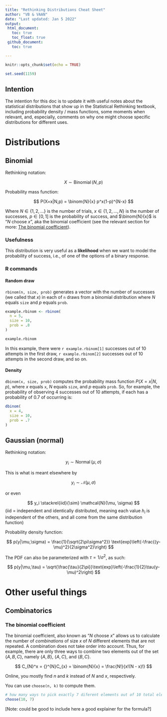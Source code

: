 ```yaml
---
title: "Rethinking Distributions Cheat Sheet"
author: "VB & VAAN"
date: "Last updated: Jan 5 2022"
output: 
 html_document:
   toc: true
   toc_float: true 
 github_document:
   toc: true

---
```


```r
knitr::opts_chunk$set(echo = TRUE)
```

```r
set.seed(1159)
```

## Intention

The intention for this doc is to update it with useful notes about the statistical distributions that show up in the Statistical Rethinking textbook, including probability density / mass functions, some moments when relevant, and, especially, comments on why one might choose specific distributions for different uses.

# Distributions

## Binomial

Rethinking notation:

$$ X \sim \operatorname{Binomial}(N, p) $$

Probability mass function:

$$ P(X=x|N,p) = \binom{N}{x} p^x(1-p)^{N-x} $$

Where $N\in\{1,2,...\}$ is the number of trials, $x\in\{1,2,...,N\}$ is the number of successes, $p\in[0,1]$ is the probability of success, and $\binom{N}{x}$ is "$N$ choose $x$", aka the binomial coefficient (see the relevant section for more: [The binomial coefficient]).

### Usefulness

This distribution is very useful as a **likelihood** when we want to model the probability of success, i.e., of one of the options of a binary response.

### R commands

#### Random draw

`rbinom(n, size, prob)` generates a vector with the number of successes (we called that $x$) in each of `n` draws from a binomial distribution where $N$ equals `size` and $p$ equals `prob`.

```r
example.rbinom <- rbinom(
  n = 5,
  size = 10,
  prob = .8
)

example.rbinom
```

In this example, there were `r example.rbinom[1]` successes out of 10 attempts in the first draw, `r example.rbinom[2]` successes out of 10 attempts in the second draw, and so on.

#### Density

`dbinom(x, size, prob)` computes the probability mass function $P(X=x|N,p)$, where $x$ equals `x`, $N$ equals `size`, and $p$ equals `prob`. So, for example, the probability of observing 4 successes out of 10 attempts, if each has a probability of 0.7 of occurring is:

```r
dbinom(
  x = 4,
  size = 10,
  prob = .7
)
```


## Gaussian (normal)

Rethinking notation:

$$ y_i \sim \operatorname{Normal}(\mu, \sigma) $$

This is what is meant elsewhere by

$$ y_i \sim \mathcal{N}(\mu, \sigma) $$

or even

$$ y_i \stackrel{iid}{\sim} \mathcal{N}(\mu, \sigma) $$
(iid = independent and identically distributed, meaning each value $h_i$ is independent of the others, and all come from the same distribution function)

Probability density function:

$$ p(y|\mu,\sigma) = \frac{1}{\sqrt{2\pi\sigma^2}}
                                 \text{exp}\left(-\frac{(y-\mu)^2}{2\sigma^2}\right) $$

The PDF can also be parameterized with $\tau = 1/\sigma^2$, as such:

$$ p(y|\mu,\tau) = \sqrt{\frac{\tau}{2\pi}}\text{exp}\left(-\frac{1}{2}\tau(y-\mu)^2\right) $$

# Other useful things

## Combinatorics

### The binomial coefficient

The binomial coefficient, also known as "$N$ choose $x$" allows us to calculate the number of *combinations* of size $x$ of $N$ different elements that are not repeated. A combination does not take order into account. Thus, for example, there are only three ways to combine two elements out of the set $\{A, B, C\}$, namely $\{A, B\}$, $\{A, C\}$, and $\{B, C\}$.
 
 $$ C_{N}^x = {}^{N}C_{x} = \binom{N}{x} = \frac{N!}{x!(N - x)!} $$
 
Online, you mostly find $n$ and $k$ instead of $N$ and $x$, respectively.

You can use `choose(n, k)` to compute them.

```r
# how many ways to pick exactly 7 diferent elements out of 10 total elements?
choose(10, 7)
```

[Note: could be good to include here a good explainer for the formula?]
